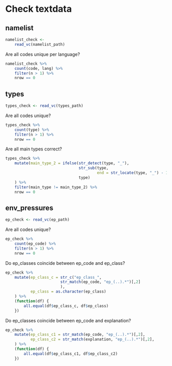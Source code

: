 # Check textdata

## namelist

```r
namelist_check <- 
    read_vc(namelist_path)
```

Are all codes unique per language?

```r
namelist_check %>% 
    count(code, lang) %>% 
    filter(n > 1) %>% 
    nrow == 0
```

## types

```r
types_check <- read_vc(types_path)
```

Are all codes unique?

```r
types_check %>% 
    count(type) %>% 
    filter(n > 1) %>% 
    nrow == 0
```

Are all main types correct?

```r
types_check %>% 
    mutate(main_type_2 = ifelse(str_detect(type, "_"),
                                str_sub(type, 
                                        end = str_locate(type, "_") - 1),
                                type)
    ) %>% 
    filter(main_type != main_type_2) %>% 
    nrow == 0
```

## env_pressures

```r
ep_check <- read_vc(ep_path)
```


Are all codes unique?

```r
ep_check %>% 
    count(ep_code) %>% 
    filter(n > 1) %>% 
    nrow == 0
```

Do ep_classes coincide between ep_code and ep_class?

```r
ep_check %>% 
    mutate(ep_class_c = str_c("ep_class_",
                        str_match(ep_code, "ep_(..).*")[,2]
                        ),
           ep_class = as.character(ep_class)
    ) %>% 
    (function(df) {
        all.equal(df$ep_class_c, df$ep_class)
    })
```

Do ep_classes coincide between ep_code and explanation?

```r
ep_check %>% 
    mutate(ep_class_c1 = str_match(ep_code, "ep_(..).*")[,2],
           ep_class_c2 = str_match(explanation, "ep_(..).*")[,2],
    ) %>% 
    (function(df) {
        all.equal(df$ep_class_c1, df$ep_class_c2)
    })
```

